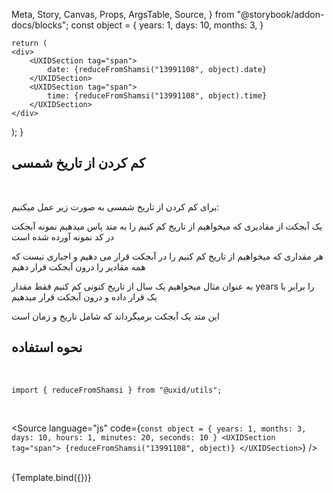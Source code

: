   Meta,
  Story,
  Canvas,
  Props,
  ArgsTable,
  Source,
} from "@storybook/addon-docs/blocks";
const object = {
    years: 1,
    days: 10,
    months: 3,
  }

    return (
    <div>
        <UXIDSection tag="span">
            date: {reduceFromShamsi("13991108", object).date}
        </UXIDSection>
        <UXIDSection tag="span">
            time: {reduceFromShamsi("13991108", object).time}
        </UXIDSection>
    </div>
  );
}

<Meta title="utils/moments/reduceFromShamsiDate" />


## کم کردن از تاریخ شمسی

<br />

برای کم کردن از تاریخ شمسی به صورت زیر عمل میکنیم:

یک آبجکت از مقادیری که میخواهیم از تاریخ کم کنیم را به متد پاس میدهیم نمونه آبجکت در کد نمونه آورده شده است

هر مقداری که میخواهیم از تاریخ کم کنیم را در آبجکت قرار می دهیم و اجباری نیست که همه مقادیر را درون آبجکت قرار دهیم

به عنوان مثال میخواهیم یک سال از تاریخ کنونی کم کنیم فقط مقدار years را برابر با یک قرار داده و درون آبجکت قرار میدهیم

این متد یک آبجکت برمیگرداند که شامل تاریخ و زمان است

## نحوه استفاده

<br />

`import { reduceFromShamsi } from "@uxid/utils";`

<br />

<Source
  language="js"
  code={`
  const object = {
    years: 1,
    months: 3,
    days: 10,
    hours: 1,
    minutes: 20,
    seconds: 10
  }
    <UXIDSection tag="span">
        {reduceFromShamsi("13991108", object)}
    </UXIDSection>
  `}
/>

<br />

<Story name="reduceFromShamsiDate">
  {Template.bind({})}
</Story>

<br />